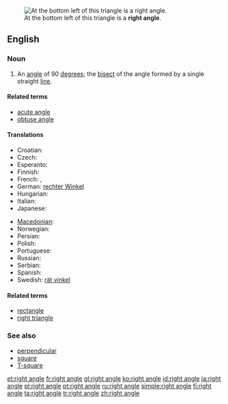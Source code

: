[[Image:Triangle.Right.svg|thumb|At the bottom left of this triangle is a '''right angle'''.]]
==English==
{{rfd}}

===Noun===
{{en-noun|sg=[[right]] [[angle]]}}

# {{geometry}} An [[angle]] of 90 [[degree]]s; the [[bisect]] of the angle formed by a single straight [[line]].

====Related terms====
* [[acute angle]]
* [[obtuse angle]]

====Translations====
{{trans-top|angle of 90 degrees}}
* Croatian: {{t-|hr|pravi kut|m}}
* Czech: {{t-|cs|pravý úhel|m}}
* Esperanto: {{t-|eo|orto|xs=Esperanto}}
* Finnish: {{t-|fi|suorakulma}}
* French: {{t+|fr|angle droit|m}}, {{t+|fr|droit|m}}
* German: [[rechter Winkel]] {{m}}
* Hungarian: {{t+|hu|derékszög}}
* Italian: {{t+|it|angolo retto|m}}
* Japanese: {{t+|ja|直角|tr=chokkaku}}
{{trans-mid}}
* [[Macedonian]]: {{t|mk|прав агол|m|tr=prav ágol}}
* Norwegian: {{t+|no|rett vinkel|m}}
* Persian: {{t|fa|زاویه قائمه|xs=Persian}}
* Polish: {{t+|pl|kąt prosty|m}}
* Portuguese: {{t+|pt|ângulo reto|m}}
* Russian: {{t+|ru|прямой угол|m}}
* Serbian: {{t|sr|прави угао|m|tr=pravi ugao|sc=Cyrl}}
* Spanish: {{t+|es|ángulo recto|m}}
* Swedish: [[rät vinkel]] {{c}}
{{trans-bottom}}

====Related terms====
* [[rectangle]]
* [[right triangle]]

===See also===
* [[perpendicular]]
* [[square]]
* [[T-square]]

[[et:right angle]]
[[fr:right angle]]
[[gl:right angle]]
[[ko:right angle]]
[[id:right angle]]
[[ja:right angle]]
[[pl:right angle]]
[[pt:right angle]]
[[ru:right angle]]
[[simple:right angle]]
[[fi:right angle]]
[[ta:right angle]]
[[tr:right angle]]
[[zh:right angle]]